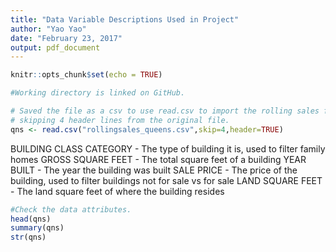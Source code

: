 ```yaml
---
title: "Data Variable Descriptions Used in Project"
author: "Yao Yao"
date: "February 23, 2017"
output: pdf_document
---
```


```r
knitr::opts_chunk$set(echo = TRUE)
```

```r
#Working directory is linked on GitHub.

# Saved the file as a csv to use read.csv to import the rolling sales for Queens, 
# skipping 4 header lines from the original file.
qns <- read.csv("rollingsales_queens.csv",skip=4,header=TRUE)
```

BUILDING CLASS CATEGORY - The type of building it is, used to filter family homes
GROSS SQUARE FEET - The total square feet of a building
YEAR BUILT - The year the building was built
SALE PRICE - The price of the building, used to filter buildings not for sale vs for sale
LAND SQUARE FEET - The land square feet of where the building resides

```r
#Check the data attributes.
head(qns)
summary(qns)
str(qns)
```